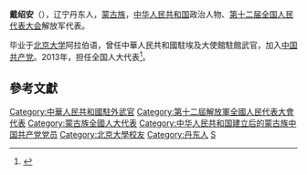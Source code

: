 '''戴绍安'''（{{bd|1954年||}}），辽宁丹东人，[[蒙古族|蒙古族]]，[[中华人民共和国|中华人民共和国]]政治人物、[[第十二届全国人民代表大会|第十二届全国人民代表大会]]解放军代表。

毕业于[[北京大学|北京大学]]阿拉伯语，曾任中華人民共和國駐埃及大使館駐館武官，加入[[中国共产党|中国共产党]]。2013年，担任全国人大代表<ref>{{cite news|title=全国人大代表信息-戴绍安|url= http://210.82.31.1:8084/delegate/viewDelegate.action?dbid=122985|accessdate=2013-04-05|newspaper=全国人大网|archive-url=https://web.archive.org/web/20160306171931/http://www.npc.gov.cn/delegate/viewDelegate.action?dbid=122985|archive-date=2016-03-06|dead-url=yes}}</ref>。

==參考文獻==
{{reflist}}
{{中华人民共和国政治人物小作品}}

{{DEFAULTSORT:Dai戴}}
[[Category:中華人民共和國駐外武官|Category:中華人民共和國駐外武官]]
[[Category:第十二屆解放軍全國人民代表大會代表|Category:第十二屆解放軍全國人民代表大會代表]]
[[Category:蒙古族全國人大代表|Category:蒙古族全國人大代表]]
[[Category:中华人民共和国建立后的蒙古族中国共产党党员|Category:中华人民共和国建立后的蒙古族中国共产党党员]]
[[Category:北京大學校友|Category:北京大學校友]]
[[Category:丹东人|Category:丹东人]]
[[Category:戴姓|S]]
